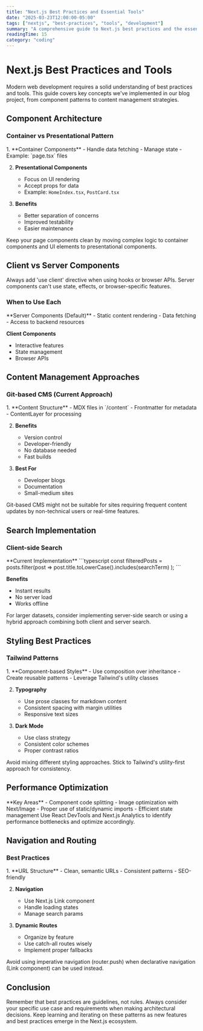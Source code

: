 ```yaml
---
title: "Next.js Best Practices and Essential Tools"
date: "2025-03-23T12:00:00-05:00"
tags: ["nextjs", "best-practices", "tools", "development"]
summary: "A comprehensive guide to Next.js best practices and the essential tools for modern web development."
readingTime: 15
category: "coding"
---
```


# Next.js Best Practices and Tools

<Card>
  Modern web development requires a solid understanding of best practices and tools.
  This guide covers key concepts we've implemented in our blog project, from component
  patterns to content management strategies.
</Card>

## Component Architecture

### Container vs Presentational Pattern

<Steps>
1. **Container Components**
   - Handle data fetching
   - Manage state
   - Example: `page.tsx` files

2. **Presentational Components**
   - Focus on UI rendering
   - Accept props for data
   - Example: `HomeIndex.tsx`, `PostCard.tsx`

3. **Benefits**
   - Better separation of concerns
   - Improved testability
   - Easier maintenance
</Steps>

<Tip>
  Keep your page components clean by moving complex logic to container components
  and UI elements to presentational components.
</Tip>

## Client vs Server Components

<Warning>
  Always add 'use client' directive when using hooks or browser APIs. Server
  components can't use state, effects, or browser-specific features.
</Warning>

### When to Use Each

<Card>
  **Server Components (Default)**
  - Static content rendering
  - Data fetching
  - Access to backend resources
  
  **Client Components**
  - Interactive features
  - State management
  - Browser APIs
</Card>

## Content Management Approaches

### Git-based CMS (Current Approach)

<Steps>
1. **Content Structure**
   - MDX files in `/content`
   - Frontmatter for metadata
   - ContentLayer for processing

2. **Benefits**
   - Version control
   - Developer-friendly
   - No database needed
   - Fast builds

3. **Best For**
   - Developer blogs
   - Documentation
   - Small-medium sites
</Steps>

<Warning>
  Git-based CMS might not be suitable for sites requiring frequent content updates
  by non-technical users or real-time features.
</Warning>

## Search Implementation

### Client-side Search

<Card>
  **Current Implementation**
  ```typescript
  const filteredPosts = posts.filter(post =>
    post.title.toLowerCase().includes(searchTerm)
  );
  ```

  **Benefits**
  - Instant results
  - No server load
  - Works offline
</Card>

<Tip>
  For larger datasets, consider implementing server-side search or using a hybrid
  approach combining both client and server search.
</Tip>

## Styling Best Practices

### Tailwind Patterns

<Steps>
1. **Component-based Styles**
   - Use composition over inheritance
   - Create reusable patterns
   - Leverage Tailwind's utility classes

2. **Typography**
   - Use prose classes for markdown content
   - Consistent spacing with margin utilities
   - Responsive text sizes

3. **Dark Mode**
   - Use class strategy
   - Consistent color schemes
   - Proper contrast ratios
</Steps>

<Warning>
  Avoid mixing different styling approaches. Stick to Tailwind's utility-first
  approach for consistency.
</Warning>

## Performance Optimization

<Card>
  **Key Areas**
  - Component code splitting
  - Image optimization with Next/Image
  - Proper use of static/dynamic imports
  - Efficient state management
</Card>

<Tip>
  Use React DevTools and Next.js Analytics to identify performance bottlenecks
  and optimize accordingly.
</Tip>

## Navigation and Routing

### Best Practices

<Steps>
1. **URL Structure**
   - Clean, semantic URLs
   - Consistent patterns
   - SEO-friendly

2. **Navigation**
   - Use Next.js Link component
   - Handle loading states
   - Manage search params

3. **Dynamic Routes**
   - Organize by feature
   - Use catch-all routes wisely
   - Implement proper fallbacks
</Steps>

<Warning>
  Avoid using imperative navigation (router.push) when declarative navigation
  (Link component) can be used instead.
</Warning>

## Conclusion

<Card>
  Remember that best practices are guidelines, not rules. Always consider your
  specific use case and requirements when making architectural decisions.
</Card>

<Tip>
  Keep learning and iterating on these patterns as new features and best practices
  emerge in the Next.js ecosystem.
</Tip> 
